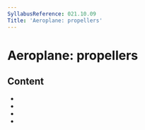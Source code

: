 ```yaml
---
SyllabusReference: 021.10.09
Title: 'Aeroplane: propellers'
---
```


# Aeroplane: propellers

## Content

- <Link href="021.10.09.01" />
- <Link href="021.10.09.02" />
- <Link href="021.10.09.03" />
- <Link href="021.10.09.04" />
